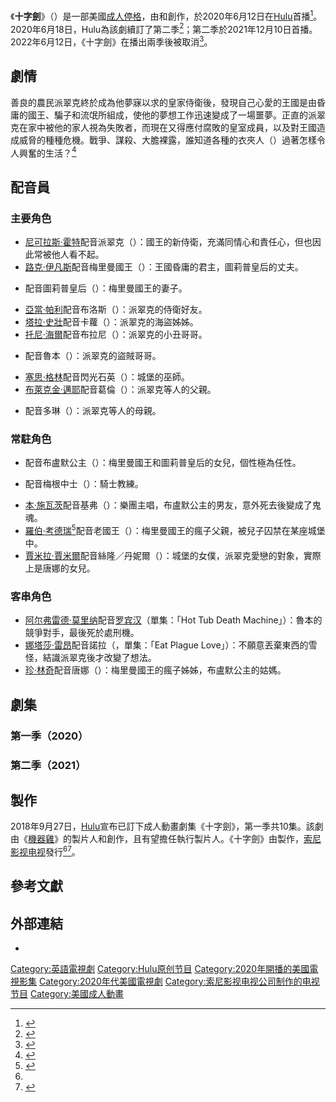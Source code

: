 {{noteTA
|G1=Tv
|G2=Show
}}
{{Infobox television
| show_name                = 十字劍
| original_name            = {{lang|en|''Crossing Swords''}}
| image                    = Crossing Swords poster.jpg
| image_size               = 220px
| caption                  = 第一季海報
| genre                    = {{Plainlist|
* [[動畫劇集|動畫]]
* {{le|電視喜劇|Television comedy|喜劇}}
}}
| creator                  = {{Plainlist|
* {{le|約翰·哈瓦汀四世|John Harvatine IV}}
* {{le|湯姆·魯特|Tom Root}}
}}
| voices                   = {{Plainlist|
* [[尼可拉斯·霍特|尼可拉斯·霍特]]
* [[路克·伊凡斯|路克·伊凡斯]]
* {{le|阿萊娜·尤波奇|Alanna Ubach}}
* {{le|瑪雅·厄斯金|Maya Erskine}}
* {{le|伊薇特·尼科爾·布朗|Yvette Nicole Brown}}
* [[塞思·格林|塞思·格林]]
* [[托尼·海爾|托尼·海爾]]
* [[亞當·帕利|亞當·帕利]]
}}
| composer                 = 藍道·克里斯曼（{{lang|en|Randall Crissman}}）
| country                  = 美國
| language                 = 英語
| num_seasons              = 2
| num_episodes             = 20
| list_episodes            = #劇集
| executive_producer       = {{Plainlist|
* 約翰·哈瓦汀四世
* 湯姆·魯特
* 塞思·格林
* {{le|馬修·森瑞克|Matthew Senreich}}
* {{le|艾瑞克·托納|Eric Towner}}
}}
| producer                 = 馬里歐·德傑蘇斯（{{lang|en|Mario De Jesus}}）
| cinematography           = 赫爾德·K·孫（{{lang|en|Helder K. Sun}}）
| editor                   = 克萊頓·貝克（{{lang|en|Clayton Baker}}）
| runtime                  = 22分鐘
| company                  = {{Plainlist|
* {{lang|en|Buddy System Studios}}
* {{le|湯姆·魯特|Tom Root|Tom Is Awesome}}
* {{le|Stoopid Buddy Stoodios|Stoopid Buddy Stoodios}}
* [[索尼影视电视|索尼影视电视]]
}}
| distributor              = 索尼影视电视
| network                  = [[Hulu|Hulu]]
| first_aired              = {{Start date|2020|6|12}}
| last_aired               = {{End date|2020|12|10}}
| website                  = 
| website_title            = 
}}
《'''十字劍'''》（{{lang-en|''Crossing Swords''}}）是一部美國[[成人動畫|成人]][[定格动画|停格]]{{le|電視喜劇|Television comedy|喜劇}}{{le|網路電視劇|Web television|網路電視動畫}}，由{{le|約翰·哈瓦汀四世|John Harvatine IV}}和{{le|湯姆·魯特|Tom Root}}創作，於2020年6月12日在[[Hulu|Hulu]]首播<ref name="HuluPress">{{cite web|url=https://press.hulu.com/shows/crossing-swords/|title=Crossing Swords on Hulu Press Website|website=Hulu|date=2020-05-25|accessdate=2020-05-25|archive-date=2020-06-19|archive-url=https://web.archive.org/web/20200619220911/https://press.hulu.com/shows/crossing-swords/|dead-url=no}}</ref>。2020年6月18日，Hulu為該劇續訂了第二季<ref>{{cite web|url=https://www.hollywoodreporter.com/live-feed/solar-opposites-crossing-swords-renewed-at-hulu-1299140|title=Solar Opposites/Crossing Swords renewed at Hulu|accessdate=2020-06-18|archive-date=2020-06-18|archive-url=https://web.archive.org/web/20200618213419/https://www.hollywoodreporter.com/live-feed/solar-opposites-crossing-swords-renewed-at-hulu-1299140|dead-url=no}}</ref>；第二季於2021年12月10日首播。2022年6月12日，《十字劍》在播出兩季後被取消<ref name="Canceled">{{cite web |last1=Schwarz |first1=John |title=Stoopid Buddy Stoodios News: Crossing Swords Canceled ; Seth Green Gets NFT Rights Returned For Bored Ape Yacht Club |url=https://www.bubbleblabber.com/stoopid-buddy-stoodios-news-crossing-swords-canceled-seth-green-gets-nft-rights-returned-for-bored-ape-yacht-club/ |website=Bubbleblabber |access-date=2022-06-13 |date=2022-06-11}}</ref>。

== 劇情 ==
善良的農民派翠克終於成為他夢寐以求的皇家侍衛後，發現自己心愛的王國是由昏庸的國王、騙子和流氓所組成，使他的夢想工作迅速變成了一場噩夢。正直的派翠克在家中被他的家人視為失敗者，而現在又得應付腐敗的皇室成員，以及對王國造成威脅的種種危機。戰爭、謀殺、大膽裸露，誰知道各種的衣夾人（{{lang|en|Peg people}}）過著怎樣令人興奮的生活？<ref name="SeriesOrder">{{cite web |last1=Andreeva |first1=Nellie |title=Hulu Orders ‘Crossing Swords’ Animated Series Starring Nicholas Hoult From ‘Robot Chicken’ Team |url=https://deadline.com/2018/09/crossing-swords-hulu-animated-series-nicholas-hoult-star-robot-chicken-team-1202471906/ |website=[[Deadline_Hollywood|Deadline Hollywood]] |accessdate=2018-09-27 |date=2018-09-27 |archive-date=2018-09-27 |archive-url=https://web.archive.org/web/20180927191800/https://deadline.com/2018/09/crossing-swords-hulu-animated-series-nicholas-hoult-star-robot-chicken-team-1202471906/ |dead-url=no }}</ref>

== 配音員 ==
=== 主要角色 ===
* [[尼可拉斯·霍特|尼可拉斯·霍特]]配音派翠克（{{lang|en|Patrick}}）：國王的新侍衛，充滿同情心和責任心，但也因此常被他人看不起。
* [[路克·伊凡斯|路克·伊凡斯]]配音梅里曼國王（{{lang|en|King Merriman}}）：王國昏庸的君主，圖莉普皇后的丈夫。
* {{le|阿萊娜·尤波奇|Alanna Ubach}}配音圖莉普皇后（{{lang|en|Queen Tulip}}）：梅里曼國王的妻子。
* [[亞當·帕利|亞當·帕利]]配音布洛斯（{{lang|en|Broth}}）：派翠克的侍衛好友。
* [[塔拉·史壯|塔拉·史壯]]配音卡蘿（{{lang|en|Coral}}）：派翠克的海盜姊姊。
* [[托尼·海爾|托尼·海爾]]配音布拉尼（{{lang|en|Blarney}}）：派翠克的小丑哥哥。
* {{le|亞當·雷 (喜劇演員)|Adam Ray (comedian)|亞當·雷}}配音魯本（{{lang|en|Ruben}}）：派翠克的盜賊哥哥。
* [[塞思·格林|塞思·格林]]配音閃光石英（{{lang|en|Blinkerquartz}}）：城堡的巫師。
* [[布萊克金·邁耶|布萊克金·邁耶]]配音葛倫（{{lang|en|Glenn}}）：派翠克等人的父親。
* {{le|溫蒂·麥莉登-康薇|Wendi McLendon-Covey}}配音多琳（{{lang|en|Doreen}}）：派翠克等人的母親。

=== 常駐角色 ===
* {{le|瑪雅·厄斯金|Maya Erskine}}配音布盧默公主（{{lang|en|Princess Blossom}}）：梅里曼國王和圖莉普皇后的女兒，個性極為任性。
* {{le|伊薇特·尼科爾·布朗|Yvette Nicole Brown}}配音梅根中士（{{lang|en|Sgt. Meghan}}）：騎士教練。
* [[本·施瓦茨|本·施瓦茨]]配音基弗（{{lang|en|Keefer}}）：樂團主唱，布盧默公主的男友，意外死去後變成了鬼魂。
* [[羅伯·考德瑞|羅伯·考德瑞]]<ref>{{Cite web|title='Robot Chicken' team bring medieval depravity in NSFW 'Crossing Swords' trailer|url=https://ew.com/tv/crossing-swords-trailer-robot-chicken-hulu/|access-date=2020-06-16|website=EW.com|language=EN|archive-date=2020-06-05|archive-url=https://web.archive.org/web/20200605151931/https://ew.com/tv/crossing-swords-trailer-robot-chicken-hulu/|dead-url=no}}</ref>配音老國王（{{lang|en|The Old King}}）：梅里曼國王的瘋子父親，被兒子囚禁在某座城堡中。
* [[賈米拉·賈米爾|賈米拉·賈米爾]]配音絲隆／丹妮爾（{{lang|en|Sloane / Danielle}}）：城堡的女僕，派翠克愛戀的對象，實際上是唐娜的女兒。

=== 客串角色 ===
* [[阿尔弗雷德·莫里纳|阿尔弗雷德·莫里纳]]配音[[罗宾汉|罗宾汉]]（單集：「Hot Tub Death Machine」）：魯本的競爭對手，最後死於處刑機。
* [[娜塔莎·雷昂|娜塔莎·雷昂]]配音諾拉（{{lang|en|Norah}}，單集：「Eat Plague Love」）：不願意丟棄東西的雪怪，結識派翠克後才改變了想法。
* [[珍·林奇|珍·林奇]]配音唐娜（{{lang|en|Donna}}）：梅里曼國王的瘋子姊姊，布盧默公主的姑媽。

== 劇集 ==
{{Series overview
| allreleased = y
| released    = y

| color1     = #334123
| link1      = #第一季（2020）
| episodes1  = 10
| start1     = {{Start date|2020|6|12}}

| color2     = #AC918B
| link2      = #第二季（2021）
| episodes2  = 10
| start2     = {{Start date|2021|12|10}}
}}

=== 第一季（2020） ===
{{Episode table |background=#334123 |overall= |season= |title= |titleR= |director=John Harvatine IV |writer=Tom Root |airdate= |airdateR= |released=y |episodes=
{{Episode list
 |EpisodeNumber   = 1
 |EpisodeNumber2  = 1
 |Title           = Pilot
 |DirectedBy      = {{le|約翰·哈瓦汀四世|John Harvatine IV}}
 |WrittenBy       = 約翰·哈瓦汀四世 & 湯姆·魯特
 |OriginalAirDate = {{Start date|2020|6|12}}
 |ShortSummary    = 
 |LineColor       = 000000
}}
{{Episode list
 |EpisodeNumber   = 2
 |EpisodeNumber2  = 2
 |Title           = Hot Tub Death Machine
 |DirectedBy      = 約翰·哈瓦汀四世
 |WrittenBy       = 湯姆·魯特
 |OriginalAirDate = {{Start date|2020|6|12}}
 |ShortSummary    = 
 |LineColor       = 000000
}}
{{Episode list
 |EpisodeNumber   = 3
 |EpisodeNumber2  = 3
 |Title           = What's Kraken?
 |DirectedBy      = 約翰·哈瓦汀四世
 |WrittenBy       = 西恩·拉威利
 |OriginalAirDate = {{Start date|2020|6|12}}
 |ShortSummary    = 
 |LineColor       = 000000
}}
{{Episode list
 |EpisodeNumber   = 4
 |EpisodeNumber2  = 4
 |Title           = In the Line of Squire
 |DirectedBy      = 約翰·哈瓦汀四世
 |WrittenBy       = 艾米·里德
 |OriginalAirDate = {{Start date|2020|6|12}}
 |ShortSummary    = 
 |LineColor       = 000000
}}
{{Episode list
 |EpisodeNumber   = 5
 |EpisodeNumber2  = 5
 |Title           = Let Them Eat Clown
 |DirectedBy      = 約翰·哈瓦汀四世
 |WrittenBy       = 西恩·拉威利、瑪姬·蒙娜 & 艾米·里德
 |OriginalAirDate = {{Start date|2020|6|12}}
 |ShortSummary    = 
 |LineColor       = 000000
}}
{{Episode list
 |EpisodeNumber   = 6
 |EpisodeNumber2  = 6
 |Title           = My Super Sweet Period Party
 |DirectedBy      = 約翰·哈瓦汀四世
 |WrittenBy       = 瑪姬·蒙娜
 |OriginalAirDate = {{Start date|2020|6|12}}
 |ShortSummary    = 
 |LineColor       = 000000
}}
{{Episode list
 |EpisodeNumber   = 7
 |EpisodeNumber2  = 7
 |Title           = Look Who’s Stalking
 |DirectedBy      = 約翰·哈瓦汀四世
 |WrittenBy       = 西恩·拉威利
 |OriginalAirDate = {{Start date|2020|6|12}}
 |ShortSummary    = 
 |LineColor       = 000000
}}
{{Episode list
 |EpisodeNumber   = 8
 |EpisodeNumber2  = 8
 |Title           = Eat Plague Love
 |DirectedBy      = 約翰·哈瓦汀四世
 |WrittenBy       = 瑪姬·蒙娜
 |OriginalAirDate = {{Start date|2020|6|12}}
 |ShortSummary    = 
 |LineColor       = 000000
}}
{{Episode list
 |EpisodeNumber   = 9
 |EpisodeNumber2  = 9
 |Title           = The A-Moooo-Zing Race
 |DirectedBy      = 約翰·哈瓦汀四世
 |WrittenBy       = 艾米·里德
 |OriginalAirDate = {{Start date|2020|6|12}}
 |ShortSummary    = 
 |LineColor       = 000000
}}
{{Episode list
 |EpisodeNumber   = 10
 |EpisodeNumber2  = 10
 |Title           = Unchained Monarchy
 |DirectedBy      = 約翰·哈瓦汀四世
 |WrittenBy       = 湯姆·魯特
 |OriginalAirDate = {{Start date|2020|6|12}}
 |ShortSummary    = 
 |LineColor       = 000000
}}
}}

=== 第二季（2021） ===
{{Episode table |background=#AC918B |overall= |season= |title= |titleR=<ref name="HuluPressSite">{{cite press release|url=https://press.hulu.com/shows/crossing-swords/|title=Crossing Swords|website=[[Hulu|Hulu]] Press|access-date=2021-11-20|archive-date=2020-06-19|archive-url=https://web.archive.org/web/20200619220911/https://press.hulu.com/shows/crossing-swords/}}</ref>  |director=|writer= |airdate= |airdateR= |released=y |episodes=
{{Episode list
 |EpisodeNumber   = 11
 |EpisodeNumber2  = 1
 |Title           = Shamrock Shakedown
 |DirectedBy      = 約翰·哈瓦汀四世<br>布萊德利·沙費爾
 |WrittenBy       = 蕭恩·肯吉·柏爾曼
 |OriginalAirDate = {{Start date|2021|12|10}}
 |ShortSummary    =
 |LineColor       = #AC918B
}}
{{Episode list
 |EpisodeNumber   = 12
 |EpisodeNumber2  = 2
 |Title           = Toxic Femininity
 |DirectedBy      = 約翰·哈瓦汀四世<br>布萊德利·沙費爾
 |WrittenBy       = 瑪麗娜·希弗林
 |OriginalAirDate = {{Start date|2021|12|10}}
 |ShortSummary    =
 |LineColor       = #AC918B
}}
{{Episode list
 |EpisodeNumber   = 13
 |EpisodeNumber2  = 3
 |Title           = Destination: Wedding
 |DirectedBy      = 約翰·哈瓦汀四世<br>布萊德利·沙費爾
 |WrittenBy       = 麥可·柏松
 |OriginalAirDate = {{Start date|2021|12|10}}
 |ShortSummary    =
 |LineColor       = #AC918B
}}
{{Episode list
 |EpisodeNumber   = 14
 |EpisodeNumber2  = 4
 |Title           = Good Vibrations
 |DirectedBy      = 約翰·哈瓦汀四世<br>布萊德利·沙費爾
 |WrittenBy       = 布蘭迪·芬馬克
 |OriginalAirDate = {{Start date|2021|12|10}}
 |ShortSummary    =
 |LineColor       = #AC918B
}}
{{Episode list
 |EpisodeNumber   = 15
 |EpisodeNumber2  = 5
 |Title           = Get Your Minchachas Out
 |DirectedBy      = 約翰·哈瓦汀四世<br>布萊德利·沙費爾
 |WrittenBy       = 湯姆·魯特
 |OriginalAirDate = {{Start date|2021|12|10}}
 |ShortSummary    =
 |LineColor       = #AC918B
}}
{{Episode list
 |EpisodeNumber   = 16
 |EpisodeNumber2  = 6
 |Title           = Tent Pitching
 |DirectedBy      = 約翰·哈瓦汀四世<br>布萊德利·沙費爾
 |WrittenBy       = 瑪麗娜·希弗林
 |OriginalAirDate = {{Start date|2021|12|10}}
 |ShortSummary    =
 |LineColor       = #AC918B
}}
{{Episode list
 |EpisodeNumber   = 17
 |EpisodeNumber2  = 7
 |Title           = Nothin, Usurp With U
 |DirectedBy      = 約翰·哈瓦汀四世<br>布萊德利·沙費爾
 |WrittenBy       = 阿曼達·巴恩斯
 |OriginalAirDate = {{Start date|2021|12|10}}
 |ShortSummary    =
 |LineColor       = #AC918B
}}
{{Episode list
 |EpisodeNumber   = 18
 |EpisodeNumber2  = 8
 |Title           = Sad-iator
 |DirectedBy      = 約翰·哈瓦汀四世<br>布萊德利·沙費爾
 |WrittenBy       = 蕭恩·肯吉·柏爾曼
 |OriginalAirDate = {{Start date|2021|12|10}}
 |ShortSummary    =
 |LineColor       = #AC918B
}}
{{Episode list
 |EpisodeNumber   = 19
 |EpisodeNumber2  = 9
 |Title           = Knight Of The F**king Dead
 |DirectedBy      = 約翰·哈瓦汀四世<br>布萊德利·沙費爾
 |WrittenBy       = 布蘭迪·芬馬克
 |OriginalAirDate = {{Start date|2021|12|10}}
 |ShortSummary    =
 |LineColor       = #AC918B
}}
{{Episode list
 |EpisodeNumber   = 20
 |EpisodeNumber2  = 10
 |Title           = Hard Day’s Knight
 |DirectedBy      = 約翰·哈瓦汀四世<br>布萊德利·沙費爾
 |WrittenBy       = 瑪姬·蒙娜
 |OriginalAirDate = {{Start date|2021|12|10}}
 |ShortSummary    =
 |LineColor       = #AC918B
}}
}}

== 製作 ==
2018年9月27日，[[Hulu|Hulu]]宣布已訂下成人動畫劇集《十字劍》，第一季共10集。該劇由《[[機器雞|機器雞]]》的製片人{{le|約翰·哈瓦汀四世|John Harvatine IV}}和{{le|湯姆·魯特|Tom Root}}創作，且有望擔任執行製片人。《十字劍》由{{le|Stoopid Buddy Stoodios|Stoopid Buddy Stoodios}}製作，[[索尼影视电视|索尼影视电视]]發行<ref name="SeriesOrder"/><ref name="SeriesOrder2">{{cite web |last1=Otterson |first1=Joe |title=Hulu Orders Animated Comedy ‘Crossing Swords’ Starring Nicholas Hoult |url=https://variety.com/2018/tv/news/hulu-crossing-swords-nicholas-hoult-1202959080/ |website=[[Variety_(magazine)|Variety]] |accessdate=2018-09-27 |date=2018-09-27 |archive-date=2018-09-27 |archive-url=https://web.archive.org/web/20180927190921/https://variety.com/2018/tv/news/hulu-crossing-swords-nicholas-hoult-1202959080/ |dead-url=no }}</ref>。

== 參考文獻 ==
{{Reflist|30em}}

== 外部連結 ==
* {{IMDB title|8777690}}

{{Hulu}}

{{DEFAULTSORT:Crossing Swords}}
[[Category:英語電視劇|Category:英語電視劇]]
[[Category:Hulu原创节目|Category:Hulu原创节目]]
[[Category:2020年開播的美國電視影集|Category:2020年開播的美國電視影集]]
[[Category:2020年代美國電視劇|Category:2020年代美國電視劇]]
[[Category:索尼影视电视公司制作的电视节目|Category:索尼影视电视公司制作的电视节目]]
[[Category:美國成人動畫|Category:美國成人動畫]]